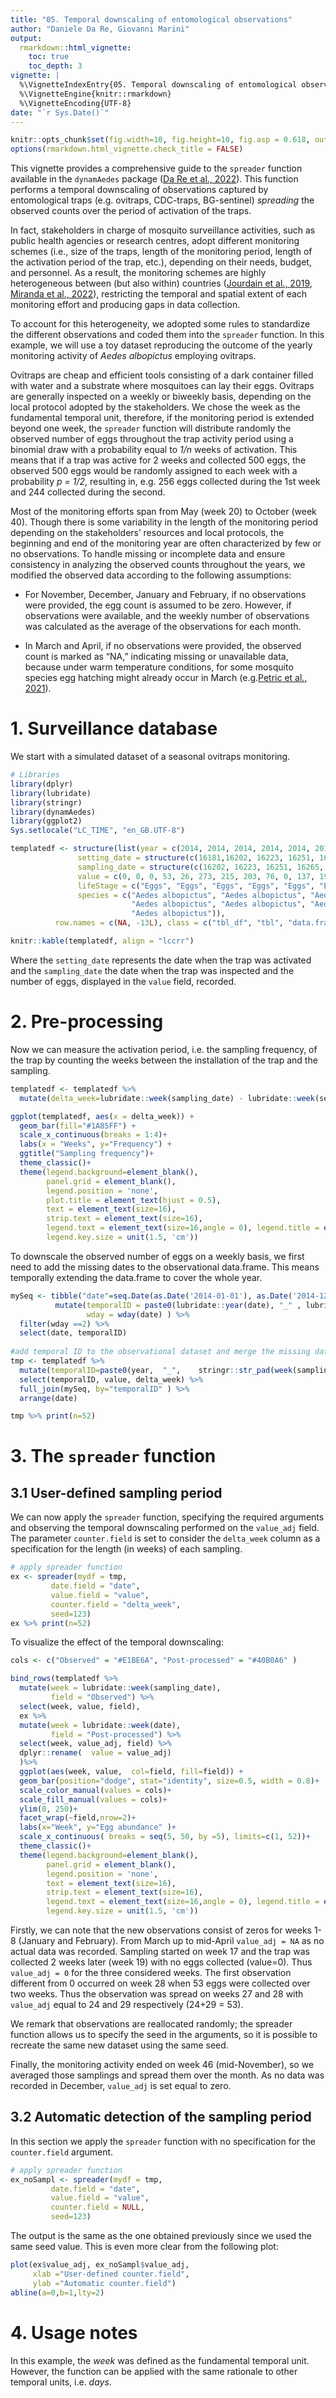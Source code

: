 ```yaml
---
title: "05. Temporal downscaling of entomological observations"
author: "Daniele Da Re, Giovanni Marini"
output: 
  rmarkdown::html_vignette:
    toc: true
    toc_depth: 3
vignette: |
  %\VignetteIndexEntry{05. Temporal downscaling of entomological observations}
  %\VignetteEngine{knitr::rmarkdown}
  %\VignetteEncoding{UTF-8}
date: "`r Sys.Date()`"
---
```


```r
knitr::opts_chunk$set(fig.width=10, fig.height=10, fig.asp = 0.618, out.width = "95%", fig.align = "center", fig.dpi = 150, collapse = FALSE, comment = "#") 
options(rmarkdown.html_vignette.check_title = FALSE)
```

This vignette provides a comprehensive guide to the `spreader` function available in the `dynamAedes` package ([Da Re et al., 2022](https://doi.org/10.1186/s13071-022-05414-4)). This function performs a temporal downscaling of observations captured by entomological traps (e.g. ovitraps, CDC-traps, BG-sentinel) *spreading* the observed counts over the period of activation of the traps.

In fact, stakeholders in charge of mosquito surveillance activities, such as public health agencies or research centres, adopt different monitoring schemes (i.e., size of the traps, length of the monitoring period, length of the activation period of the trap, etc.), depending on their needs, budget, and personnel. As a result, the monitoring schemes are highly heterogeneous between (but also within) countries ([Jourdain et al., 2019](https://doi.org/10.1371/journal.pntd.0007314), [Miranda et al., 2022](https://doi.org/10.46471/gigabyte.57)), restricting the temporal and spatial extent of each monitoring effort and producing gaps in data collection.

To account for this heterogeneity, we adopted some rules to standardize the different observations and coded them into the `spreader` function. In this example, we will use a toy dataset reproducing the outcome of the yearly monitoring activity of *Aedes albopictus* employing ovitraps.

Ovitraps are cheap and efficient tools consisting of a dark container filled with water and a substrate where mosquitoes can lay their eggs. Ovitraps are generally inspected on a weekly or biweekly basis, depending on the local protocol adopted by the stakeholders. We chose the week as the fundamental temporal unit, therefore, if the monitoring period is extended beyond one week, the `spreader` function will distribute randomly the observed number of eggs throughout the trap activity period using a binomial draw with a probability equal to *1/n* weeks of activation. This means that if a trap was active for 2 weeks and collected 500 eggs, the observed 500 eggs would be randomly assigned to each week with a probability *p = 1/2*, resulting in, e.g. 256 eggs collected during the 1st week and 244 collected during the second.

Most of the monitoring efforts span from May (week 20) to October (week 40). Though there is some variability in the length of the monitoring period depending on the stakeholders' resources and local protocols, the beginning and end of the monitoring year are often characterized by few or no observations. To handle missing or incomplete data and ensure consistency in analyzing the observed counts throughout the years, we modified the observed data according to the following assumptions:

 * For November, December, January and February, if no observations were provided, the egg count is assumed to be zero. However, if
 observations were available, and the weekly number of observations was calculated as the average of the observations for each month.

 * In March and April, if no observations were provided, the observed count is marked as "NA," indicating missing or unavailable data, because under warm temperature conditions, for some mosquito species egg hatching might already occur in March (e.g.[Petric et al., 2021](https://doi.org/10.4081/gh.2021.996)).

# 1. Surveillance database

We start with a simulated dataset of a seasonal ovitraps monitoring. 
```r
# Libraries
library(dplyr)
library(lubridate)
library(stringr)
library(dynamAedes)
library(ggplot2)
Sys.setlocale("LC_TIME", "en_GB.UTF-8")
```

```r
templatedf <- structure(list(year = c(2014, 2014, 2014, 2014, 2014, 2014, 2014, 2014, 2014, 2014, 2014, 2014, 2014), 
               setting_date = structure(c(16181,16202, 16223, 16251, 16265, 16279, 16293, 16307, 16321, 16335, 16349, 16363, 16377), class = "Date"), 
               sampling_date = structure(c(16202, 16223, 16251, 16265, 16279, 16293, 16307, 16321, 16335, 16349, 16363, 16377, 16391), class = "Date"), 
               value = c(0, 0, 0, 53, 26, 273, 215, 203, 76, 0, 137, 19, 0), 
               lifeStage = c("Eggs", "Eggs", "Eggs", "Eggs", "Eggs", "Eggs", "Eggs", "Eggs", "Eggs", "Eggs", "Eggs", "Eggs", "Eggs"), trap_type = c("Ovitraps", "Ovitraps", "Ovitraps", "Ovitraps", "Ovitraps", "Ovitraps", "Ovitraps", "Ovitraps", "Ovitraps", "Ovitraps", "Ovitraps", "Ovitraps", "Ovitraps"), 
               species = c("Aedes albopictus", "Aedes albopictus", "Aedes albopictus", "Aedes albopictus", "Aedes albopictus", "Aedes albopictus", 
                           "Aedes albopictus", "Aedes albopictus", "Aedes albopictus", "Aedes albopictus", "Aedes albopictus", "Aedes albopictus", 
                           "Aedes albopictus")), 
          row.names = c(NA, -13L), class = c("tbl_df", "tbl", "data.frame"))
```
```r
knitr::kable(templatedf, align = "lccrr")
```

Where the `setting_date` represents the date when the trap was activated and the `sampling_date` the date when the trap was inspected and the number of eggs, displayed in the `value` field, recorded.

# 2. Pre-processing
Now we can measure the activation period, i.e. the sampling frequency, of the trap by counting the weeks between the installation of the trap and the sampling.
```r
templatedf <- templatedf %>% 
  mutate(delta_week=lubridate::week(sampling_date) - lubridate::week(setting_date))

ggplot(templatedf, aes(x = delta_week)) + 
  geom_bar(fill="#1A85FF") + 
  scale_x_continuous(breaks = 1:4)+
  labs(x = "Weeks", y="Frequency") +
  ggtitle("Sampling frequency")+
  theme_classic()+
  theme(legend.background=element_blank(),
        panel.grid = element_blank(),
        legend.position = 'none',
        plot.title = element_text(hjust = 0.5),
        text = element_text(size=16), 
        strip.text = element_text(size=16),
        legend.text = element_text(size=16,angle = 0), legend.title = element_text(size=16),
        legend.key.size = unit(1.5, 'cm'))
```

To downscale the observed number of eggs on a weekly basis, we first need to add the missing dates to the observational data.frame. This means temporally extending the data.frame to cover the whole year.
```r
mySeq <- tibble("date"=seq.Date(as.Date('2014-01-01'), as.Date('2014-12-31'), by="day")) %>% 
          mutate(temporalID = paste0(lubridate::year(date), "_" , lubridate::week(date)), 
                 wday = wday(date) ) %>% 
  filter(wday ==2) %>% 
  select(date, temporalID)  
  
#add temporal ID to the observational dataset and merge the missing dates
tmp <- templatedf %>%
  mutate(temporalID=paste0(year,  "_",    stringr::str_pad(week(sampling_date), 2, pad="0"))) %>% 
  select(temporalID, value, delta_week) %>% 
  full_join(mySeq, by="temporalID" ) %>% 
  arrange(date)

tmp %>% print(n=52)
```

# 3. The `spreader` function

## 3.1 User-defined sampling period
We can now apply the `spreader` function, specifying the required arguments and observing the temporal downscaling performed on the `value_adj` field. The parameter `counter.field` is set to consider the `delta_week` column as a specification for the length (in weeks) of each sampling.

```r
# apply spreader function
ex <- spreader(mydf = tmp, 
         date.field = "date", 
         value.field = "value", 
         counter.field = "delta_week",
         seed=123)
ex %>% print(n=52)
```

To visualize the effect of the temporal downscaling: 

```r
cols <- c("Observed" = "#E1BE6A", "Post-processed" = "#40B0A6" )

bind_rows(templatedf %>% 
  mutate(week = lubridate::week(sampling_date), 
         field = "Observed") %>% 
  select(week, value, field), 
  ex %>% 
  mutate(week = lubridate::week(date), 
         field = "Post-processed") %>% 
  select(week, value_adj, field) %>%   
  dplyr::rename(  value = value_adj)
  )%>% 
  ggplot(aes(week, value,  col=field, fill=field)) + 
  geom_bar(position="dodge", stat="identity", size=0.5, width = 0.8)+
  scale_color_manual(values = cols)+
  scale_fill_manual(values = cols)+
  ylim(0, 250)+
  facet_wrap(~field,nrow=2)+
  labs(x="Week", y="Egg abundance" )+
  scale_x_continuous( breaks = seq(5, 50, by =5), limits=c(1, 52))+
  theme_classic()+
  theme(legend.background=element_blank(),
        panel.grid = element_blank(),
        legend.position = 'none',
        text = element_text(size=16), 
        strip.text = element_text(size=16),
        legend.text = element_text(size=16,angle = 0), legend.title = element_text(size=16),
        legend.key.size = unit(1.5, 'cm'))
```

Firstly, we can note that the new observations consist of zeros for weeks 1-8 (January and February). From March up to mid-April `value_adj = NA` as no actual data was recorded. Sampling started on week 17 and the trap was collected 2 weeks later (week 19) with no eggs collected (value=0). Thus `value_adj = 0` for the three considered weeks. The first observation different from 0 occurred on week 28 when 53 eggs were collected over two weeks. Thus the observation was spread on weeks 27 and 28 with `value_adj` equal to 24 and 29 respectively (24+29 = 53). 

We remark that observations are reallocated randomly; the spreader function allows us to specify the seed in the arguments, so it is possible to recreate the same new dataset using the same seed.

Finally, the monitoring activity ended on week 46 (mid-November), so we averaged those samplings and spread them over the month. As no data was recorded in December, `value_adj` is set equal to zero. 

## 3.2 Automatic detection of the sampling period

In this section we apply the `spreader` function with no specification for the `counter.field` argument.

```r
# apply spreader function
ex_noSampl <- spreader(mydf = tmp, 
         date.field = "date", 
         value.field = "value", 
         counter.field = NULL,
         seed=123)
```

The output is the same as the one obtained previously since we used the same seed value. This is even more clear from the following plot:

```r
plot(ex$value_adj, ex_noSampl$value_adj, 
     xlab ="User-defined counter.field", 
     ylab ="Automatic counter.field")
abline(a=0,b=1,lty=2)
```

# 4. Usage notes
In this example, the *week* was defined as the fundamental temporal unit. However, the function can be applied with the same rationale to other temporal units, i.e. *days*.  